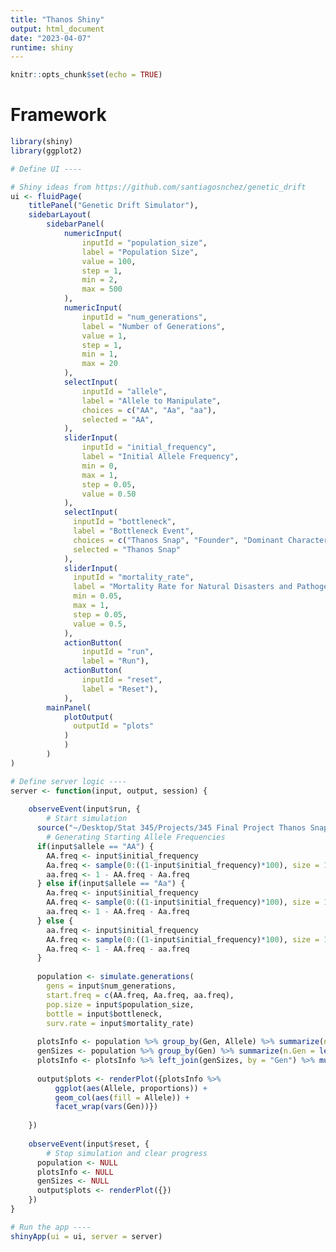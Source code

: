 ```yaml
---
title: "Thanos Shiny"
output: html_document
date: "2023-04-07"
runtime: shiny
---
```


```r
knitr::opts_chunk$set(echo = TRUE)
```

# Framework

```r
library(shiny)
library(ggplot2)

# Define UI ----

# Shiny ideas from https://github.com/santiagosnchez/genetic_drift
ui <- fluidPage(
    titlePanel("Genetic Drift Simulator"),
    sidebarLayout(
        sidebarPanel(
            numericInput(
                inputId = "population_size", 
                label = "Population Size", 
                value = 100, 
                step = 1, 
                min = 2,
                max = 500
            ), 
            numericInput(
                inputId = "num_generations",
                label = "Number of Generations",
                value = 1,
                step = 1,
                min = 1,
                max = 20
            ),
            selectInput(
                inputId = "allele",
                label = "Allele to Manipulate",
                choices = c("AA", "Aa", "aa"),
                selected = "AA",
            ),
            sliderInput(
                inputId = "initial_frequency", 
                label = "Initial Allele Frequency", 
                min = 0, 
                max = 1, 
                step = 0.05, 
                value = 0.50
            ), 
            selectInput(
              inputId = "bottleneck",
              label = "Bottleneck Event",
              choices = c("Thanos Snap", "Founder", "Dominant Characteristic Pathogen", "Recessive Characteristic Pathogen", "Natural Disaster"),
              selected = "Thanos Snap"
            ),
            sliderInput(
              inputId = "mortality_rate",
              label = "Mortality Rate for Natural Disasters and Pathogens",
              min = 0.05,
              max = 1,
              step = 0.05,
              value = 0.5,
            ),
            actionButton(
                inputId = "run", 
                label = "Run"), 
            actionButton(
                inputId = "reset", 
                label = "Reset"), 
            ),
        mainPanel(
            plotOutput(
              outputId = "plots"
            )
            )
        )
)

# Define server logic ----
server <- function(input, output, session) {
  
    observeEvent(input$run, {
        # Start simulation
      source("~/Desktop/Stat 345/Projects/345 Final Project Thanos Snap/FinalFunctions.R")
        # Generating Starting Allele Frequencies
      if(input$allele == "AA") {
        AA.freq <- input$initial_frequency
        Aa.freq <- sample(0:((1-input$initial_frequency)*100), size = 1)/100
        aa.freq <- 1 - AA.freq - Aa.freq
      } else if(input$allele == "Aa") {
        Aa.freq <- input$initial_frequency
        AA.freq <- sample(0:((1-input$initial_frequency)*100), size = 1)/100
        aa.freq <- 1 - AA.freq - Aa.freq
      } else {
        aa.freq <- input$initial_frequency
        AA.freq <- sample(0:((1-input$initial_frequency)*100), size = 1)/100
        Aa.freq <- 1 - AA.freq - aa.freq
      }
      
      population <- simulate.generations(
        gens = input$num_generations, 
        start.freq = c(AA.freq, Aa.freq, aa.freq), 
        pop.size = input$population_size, 
        bottle = input$bottleneck, 
        surv.rate = input$mortality_rate)
      
      plotsInfo <- population %>% group_by(Gen, Allele) %>% summarize(n.Allele = length(Allele))
      genSizes <- population %>% group_by(Gen) %>% summarize(n.Gen = length(Gen))
      plotsInfo <- plotsInfo %>% left_join(genSizes, by = "Gen") %>% mutate(proportions = n.Allele/n.Gen)
      
      output$plots <- renderPlot({plotsInfo %>% 
          ggplot(aes(Allele, proportions)) + 
          geom_col(aes(fill = Allele)) + 
          facet_wrap(vars(Gen))})
      
    })
    
    observeEvent(input$reset, {
        # Stop simulation and clear progress
      population <- NULL
      plotsInfo <- NULL
      genSizes <- NULL
      output$plots <- renderPlot({})
    })
}

# Run the app ----
shinyApp(ui = ui, server = server)



```




